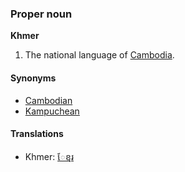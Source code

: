 ===Proper noun===
'''Khmer'''

# The national language of [[Cambodia]].

====Synonyms====
*[[Cambodian]]
*[[Kampuchean]]

====Translations====
*Khmer: [[ែខ្មរ]]
